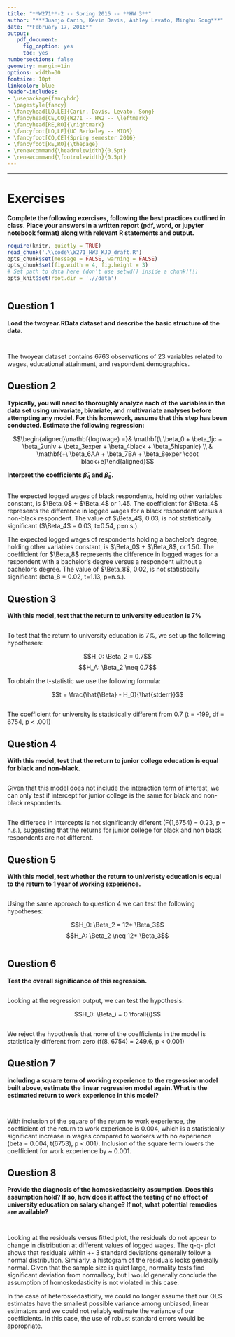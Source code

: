 ---
title: "**W271**-2 -- Spring 2016 -- **HW 3**"
author: "***Juanjo Carin, Kevin Davis, Ashley Levato, Minghu Song***"
date: "*February 17, 2016*"
output:
   pdf_document:
     fig_caption: yes
     toc: yes
numbersections: false
geometry: margin=1in
options: width=30
fontsize: 10pt
linkcolor: blue
header-includes:
- \usepackage{fancyhdr}
- \pagestyle{fancy}
- \fancyhead[LO,LE]{Carin, Davis, Levato, Song}
- \fancyhead[CE,CO]{W271 -- HW2 -- \leftmark}
- \fancyhead[RE,RO]{\rightmark}
- \fancyfoot[LO,LE]{UC Berkeley -- MIDS}
- \fancyfoot[CO,CE]{Spring semester 2016}
- \fancyfoot[RE,RO]{\thepage}
- \renewcommand{\headrulewidth}{0.5pt}
- \renewcommand{\footrulewidth}{0.5pt}
---

**********


# Exercises

**Complete the following exercises, following the best practices outlined in class. Place your answers in a written report (pdf, word, or jupyter notebook format) along with relevant R statements and output.**

```{r, echo = FALSE}
require(knitr, quietly = TRUE)
read_chunk('.\\code\\W271_HW3_KJD_draft.R')
opts_chunk$set(message = FALSE, warning = FALSE)
opts_chunk$set(fig.width = 4, fig.height = 3)
# Set path to data here (don't use setwd() inside a chunk!!!)
opts_knit$set(root.dir = './/data')
```

```{r Libraries-Functions-Constants, echo = FALSE}
```



## Question 1

**Load the twoyear.RData dataset and describe the basic structure of the data.**


```{r Load_Data, echo = -c(1:2)}
```

```{r Question1-1, echo = -c(1:2)}
```

The twoyear dataset contains 6763 observations of 23 variables related to wages,
educational attainment, and respondent demographics. 

## Question 2

**Typically, you will need to thoroughly analyze each of the variables in the data set using univariate, bivariate, and multivariate analyses before attempting any model. For this homework, assume that this step has been conducted. Estimate the following regression:**
  
$$\begin{aligned}\mathbf{log(wage) =}& \mathbf{\ \beta_0 + \beta_1jc + \beta_2univ + \beta_3exper + \beta_4black + \beta_5hispanic} \\ & \mathbf{+\ \beta_6AA + \beta_7BA + \beta_8exper \cdot black+e}\end{aligned}$$
  
**Interpret the coefficients $\hat{\beta}_4$ and $\hat{\beta}_8$.**


```{r Question2-1, echo = -c(1:2)}
```

The expected logged wages of black respondents, holding other variables constant, is $\Beta_0$ + $\Beta_4$ or 1.45. The coefficient for $\Beta_4$ represents the difference in logged wages for a black respondent versus a non-black respondent.
The value of $\Beta_4$, 0.03, is not statistically significant ($\Beta_4$ = 0.03, t=0.54, p=n.s.). 

The expected logged wages of respondents holding a bachelor's degree, holding other variables constant, is $\Beta_0$ + $\Beta_8$, or 1.50. The coefficient for $\Beta_8$ represents the difference in logged wages for a respondent with a bachelor's degree versus a respondent without a bachelor's degree. The value of $\Beta_8$, 0.02, is not statistically significant (beta_8 = 0.02, t=1.13, p=n.s.).


\pagebreak

## Question 3

**With this model, test that the return to university education is 7%**


```{r Question3, echo = -c(1:2)}
```

To test that the return to university education is 7%, we set up the following hypotheses:

$$H_0: \Beta_2 = 0.7$$
$$H_A: \Beta_2 \neq 0.7$$

To obtain the t-statistic we use the following formula:

$$t = \frac{\hat{\Beta} - H_0}{\hat{stderr}}$$

```{r Question3-1, echo = -c(1:4)}
```

The coefficient for university is statistically different from 0.7 (t = -199, df = 6754, p < .001)


## Question 4
**With this model, test that the return to junior college education is equal for black and non-black.**

```{r Question4, echo = -c(1:2)}
```

Given that this model does not include the interaction term of interest, we can only test if intercept for junior college is the same for black and non-black respondents.  

```{r Question4-1, echo = -c(1:2)}
```

The differece in intercepts is not significantly diferent (F(1,6754) = 0.23, p = n.s.), suggesting that the returns for junior college for black and non black respondents are not different. 

## Question 5

**With this model, test whether the return to univeristy education is equal to the return to 1 year of working experience.**


```{r Question5, echo = -c(1:2)}
```

Using the same approach to question 4 we can test the following hypotheses:

$$H_0: \Beta_2 = 12* \Beta_3$$
$$H_A: \Beta_2 \neq 12* \Beta_3$$

```{r Question5-1, echo = -c(1:2)}
```

## Question 6

**Test the overall significance of this regression.**

```{r Question6, echo = -c(1:2)}
```

Looking at the regression output, we can test the hypothesis:

$$H_0: \Beta_i = 0 \forall{i}$$

```{r Question6-1, echo = -c(1:2)}
```

We reject the hypothesis that none of the coefficients in the model is statistically different from zero (f(8, 6754) = 249.6, p < 0.001)


## Question 7

**including a square term of working experience to the regression model built above, estimate the linear regression model again. What is the estimated return to work experience in this model?**

```{r Question7, echo = -c(1:2)}
```


```{r Question7-1, echo = -c(1:4)}
```

With inclusion of the square of the return to work experience, the coefficient
of the return to work experience is 0.004, which is a statistically significant increase in wages compared to workers with no experience (beta = 0.004, t(6753), p <.001). Inclusion of the square term lowers the coefficient for work experience by ~ 0.001. 

## Question 8

**Provide the diagnosis of the homoskedasticity assumption. Does this assumption hold? If so, how does it affect the testing of no effect of university education on salary change? If not, what potential remedies are available?**

```{r Question8, echo = -c(1:2)}
```

```{r Question8-1}
```

Looking at the residuals versus fitted plot, the residuals do not appear to change in distribution at different values of logged wages. The q-q- plot shows that residuals within +- 3 standard deviations generally follow a normal distribution. Similarly, a histogram of the residuals looks generally normal. Given that the sample size is quiet large, normality tests find significant deviation from normallacy, but I would generally conclude the assumption of homoskedasticity is not violated in this case. 

In the case of heteroskedasticity, we could no longer assume that our OLS estimates have the smallest possible variance among unbiased, linear estimators and we could not reliably estimate the variance of our coefficients. In this case, the use of robust standard errors would be appropriate. 

